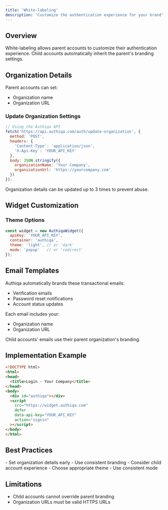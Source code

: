 ```yaml
---
title: 'White-labeling'
description: 'Customize the authentication experience for your brand'
---
```


## Overview

White-labeling allows parent accounts to customize their authentication experience. Child accounts automatically inherit the parent's branding settings.

## Organization Details

Parent accounts can set:
- Organization name
- Organization URL

### Update Organization Settings
```javascript
// Using the Authiqa API
fetch('https://api.authiqa.com/auth/update-organization', {
  method: 'POST',
  headers: {
    'Content-Type': 'application/json',
    'X-Api-Key': 'YOUR_API_KEY'
  },
  body: JSON.stringify({
    organizationName: 'Your Company',
    organizationUrl: 'https://yourcompany.com'
  })
});
```

<Note>
Organization details can be updated up to 3 times to prevent abuse.
</Note>

## Widget Customization

### Theme Options
```javascript
const widget = new AuthiqaWidget({
  apiKey: 'YOUR_API_KEY',
  container: 'authiqa',
  theme: 'light', // or 'dark'
  mode: 'popup'   // or 'redirect'
});
```


## Email Templates

Authiqa automatically brands these transactional emails:
- Verification emails
- Password reset notifications
- Account status updates

Each email includes your:
- Organization name
- Organization URL

<Note>
Child accounts' emails use their parent organization's branding.
</Note>

## Implementation Example

```html
<!DOCTYPE html>
<html>
<head>
  <title>Login - Your Company</title>
</head>
<body>
  <div id="authiqa"></div>
  <script
    src="https://widget.authiqa.com"
    defer
    data-api-key="YOUR_API_KEY"
    action="signin"
  ></script>
</body>
</html>
```

## Best Practices

<CardGroup cols={2}>
  <Card title="Organization Setup" icon="building">
    - Set organization details early
    - Use consistent branding
    - Consider child account experience
  </Card>
  <Card title="Widget Customization" icon="paint-brush">
    - Choose appropriate theme
    - Use consistent mode
  </Card>
</CardGroup>

## Limitations

- Child accounts cannot override parent branding
- Organization URLs must be valid HTTPS URLs
